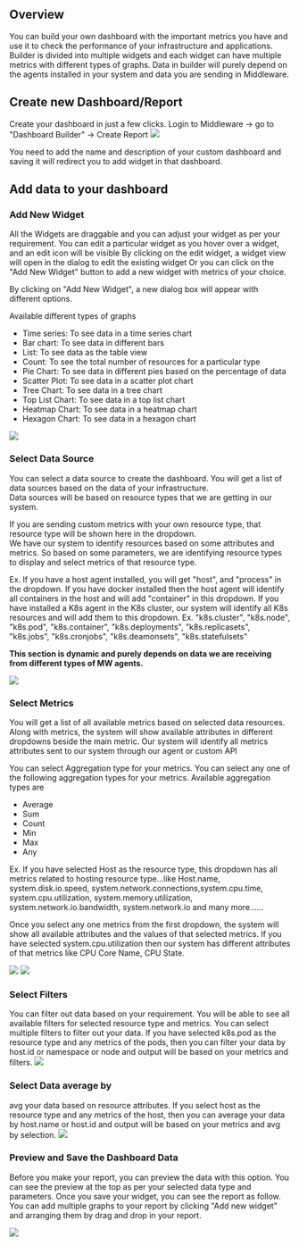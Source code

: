 Overview
--------
You can build your own dashboard with the important metrics you have and use it to check the performance of your infrastructure and applications.\
Builder is divided into multiple widgets and each widget can have multiple metrics with different types of graphs. Data in builder will purely depend on the agents installed in your system and data you are sending in Middleware.

Create new Dashboard/Report
---------------------------
Create your dashboard in just a few clicks.
Login to Middleware -> go to "Dashboard Builder" -> Create Report
<img src="/images/custom-dashboard/c1.png" />

You need to add the name and description of your custom dashboard and saving it will redirect you to add widget in that dashboard.

Add data to your dashboard
--------------------------
### Add New Widget
All the Widgets are draggable and you can adjust your widget as per your requirement. You can edit a particular widget as you hover over a widget, and an edit icon will be visible By clicking on the edit widget, a widget view will open in the dialog to edit the existing widget Or you can click on the "Add New Widget" button to add a new widget with metrics of your choice.

By clicking on "Add New Widget", a new dialog box will appear with different options.

Available different types of graphs

-   Time series: To see data in a time series chart
-   Bar chart: To see data in different bars
-   List: To see data as the table view
-   Count: To see the total number of resources for a particular type
-   Pie Chart: To see data in different pies based on the percentage of data
-   Scatter Plot: To see data in a scatter plot chart
-   Tree Chart: To see data in a tree chart
-   Top List Chart: To see data in a top list chart
-   Heatmap Chart: To see data in a heatmap chart
-   Hexagon Chart: To see data in a hexagon chart

<img src="/images/custom-dashboard/available_chart_types.png" />

### Select Data Source
You can select a data source to create the dashboard. You will get a list of data sources based on the data of your infrastructure.\
Data sources will be based on resource types that we are getting in our system.

If you are sending custom metrics with your own resource type, that resource type will be shown here in the dropdown.\
We have our system to identify resources based on some attributes and metrics. So based on some parameters, we are identifying resource types to display and select metrics of that resource type.

Ex. If you have a host agent installed, you will get "host", and "process" in the dropdown. If you have docker installed then the host agent will identify all containers in the host and will add "container" in this dropdown. If you have installed a K8s agent in the K8s cluster, our system will identify all K8s resources and will add them to this dropdown. Ex. "k8s.cluster", "k8s.node", "k8s.pod", "k8s.container", "k8s.deployments", "k8s.replicasets", "k8s.jobs", "k8s.cronjobs", "k8s.deamonsets", "k8s.statefulsets"

**This section is dynamic and purely depends on data we are receiving from different types of MW agents.**

<img src="/images/custom-dashboard/data_sources.png" />

### Select Metrics
You will get a list of all available metrics based on selected data resources. Along with metrics, the system will show available attributes in different dropdowns beside the main metric. Our system will identify all metrics attributes sent to our system through our agent or custom API

You can select Aggregation type for your metrics. You can select any one of the following aggregation types for your metrics.
Available aggregation types are
-   Average
-   Sum
-   Count
-   Min
-   Max
-   Any

Ex. If you have selected Host as the resource type, this dropdown has all metrics related to hosting resource type...like Host.name, system.disk.io.speed, system.network.connections,system.cpu.time, system.cpu.utilization, system.memory.utilization, system.network.io.bandwidth, system.network.io and many more......

Once you select any one metrics from the first dropdown, the system will show all available attributes and the values of that selected metrics. If you have selected system.cpu.utilization then our system has different attributes of that metrics like CPU Core Name, CPU State.

<img src="/images/custom-dashboard/metrics.png" />
<img src="/images/custom-dashboard/attributes.png" />

### Select Filters
You can filter out data based on your requirement. You will be able to see all available filters for selected resource type and metrics. You can select multiple filters to filter out your data. If you have selected k8s.pod as the resource type and any metrics of the pods, then you can filter your data by host.id or namespace or node and output will be based on your metrics and filters.
<img src="/images/custom-dashboard/filters.png" />

### Select Data average by
avg your data based on resource attributes. If you select host as the resource type and any metrics of the host, then you can average your data by host.name or host.id and output will be based on your metrics and avg by selection.
<img src="/images/custom-dashboard/average_by.png" />

### Preview and Save the Dashboard Data
Before you make your report, you can preview the data with this option. You can see the preview at the top as per your selected data type and parameters.
Once you save your widget, you can see the report as follow. You can add multiple graphs to your report by clicking "Add new widget" and arranging them by drag and drop in your report.

<img src="/images/custom-dashboard/example.png" />
